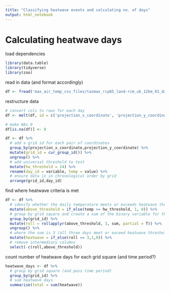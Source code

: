 ```yaml
---
title: "Classifying heatwave events and calculating no. of days"
output: html_notebook
---
```


# Calculating heatwave days
load dependencies
```r
library(data.table)
library(tidyverse)
library(zoo)
```

read in data (and format accordingly)
```r
df <- fread('max_air_temp_csv_files/tasmax_rcp85_land-rcm_uk_12km_01_day_19951201-20001130.csv.gz')
```

restructure data
```r
# convert cols to rows for each day
df <- melt(df, id = c('projection_x_coordinate', 'projection_y_coordinate'))

# make NAs 0
df[is.na(df)] <- 0

df <- df %>% 
  # add a grid id for each pair of coordinates
  group_by(projection_x_coordinate,projection_y_coordinate) %>% 
  mutate(grid_id = cur_group_id()) %>% 
  ungroup() %>% 
  # add universal threshold to test
  mutate(hw_threshold = 24) %>% 
  rename(day_id = variable, temp = value) %>% 
  # ensure data is in chronological order by grid
  arrange(grid_id,day_id)
```


find where heatwave criteria is met
```r
df <- df %>% 
  # idenify whether the daily temperature meets or exceeds heatwave threshold
  mutate(above_threshold = if_else(temp >= hw_threshold, 1, 0)) %>% 
  # group by grid square and create a sum of the binary variable for the current day plus previous 2 days
  group_by(grid_id) %>% 
  mutate(roll = rollapplyr(above_threshold, 3, sum, partial = T)) %>% 
  ungroup() %>% 
  # where the sum is 3 (all three days meet or exceed heatwave threshold) assign 1, otherwise 0
  mutate(heatwave = if_else(roll == 3,1,0)) %>% 
  # remove intermediary columns
  select(-c(roll,above_threshold))
```

count number of heatwave days for each grid square (and time period?)
```r
heatwave_days <- df %>% 
  # group by grid square (and poss time period)
  group_by(grid_id) %>% 
  # sum heatwave days
  summarise(total = sum(heatwave))
```


